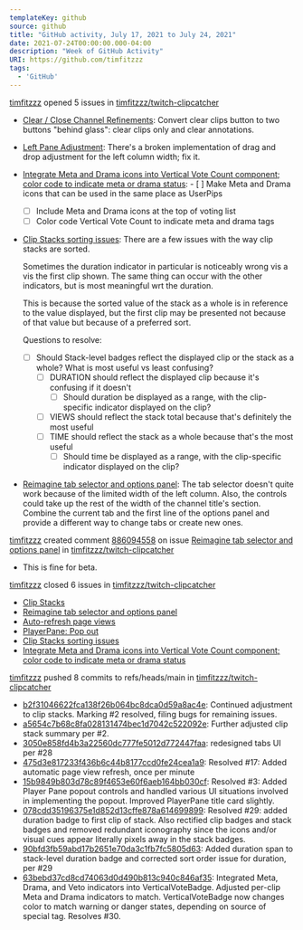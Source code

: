 ---
templateKey: github
source: github
title: "GitHub activity, July 17, 2021 to July 24, 2021"
date: 2021-07-24T00:00:00.000-04:00
description: "Week of GitHub Activity"
URI: https://github.com/timfitzzz
tags: 
  - 'GitHub'
---

[timfitzzz](https://github.com/timfitzzz) opened 5 issues in [timfitzzz/twitch-clipcatcher](https://github.com/timfitzzz/twitch-clipcatcher)  
* [Clear / Close Channel Refinements](https://github.com/timfitzzz/twitch-clipcatcher/issues/32): Convert clear clips button to two buttons "behind glass": clear clips only and clear annotations.  
* [Left Pane Adjustment](https://github.com/timfitzzz/twitch-clipcatcher/issues/31): There's a broken implementation of drag and drop adjustment for the left column width; fix it.  
* [Integrate Meta and Drama icons into Vertical Vote Count component; color code to indicate meta or drama status](https://github.com/timfitzzz/twitch-clipcatcher/issues/30): - [ ] Make Meta and Drama icons that can be used in the same place as UserPips
  - [ ] Include Meta and Drama icons at the top of voting list
  - [ ] Color code Vertical Vote Count to indicate meta and drama tags  
* [Clip Stacks sorting issues](https://github.com/timfitzzz/twitch-clipcatcher/issues/29): There are a few issues with the way clip stacks are sorted.
  
  Sometimes the duration indicator in particular is noticeably wrong vis a vis the first clip shown. The same thing can occur with the other indicators, but is most meaningful wrt the duration.
  
  This is because the sorted value of the stack as a whole is in reference to the value displayed, but the first clip may be presented not because of that value but because of a preferred sort.
  
  Questions to resolve:
  - [ ] Should Stack-level badges reflect the displayed clip or the stack as a whole? What is most useful vs least confusing?
    - [ ] DURATION should reflect the displayed clip because it's confusing if it doesn't
      - [ ] Should duration be displayed as a range, with the clip-specific indicator displayed on the clip?
    - [ ] VIEWS should reflect the stack total because that's definitely the most useful
    - [ ] TIME should reflect the stack as a whole because that's the most useful
      - [ ] Should time be displayed as a range, with the clip-specific indicator displayed on the clip?
    
* [Reimagine tab selector and options panel](https://github.com/timfitzzz/twitch-clipcatcher/issues/28): The tab selector doesn't quite work because of the limited width of the left column. Also, the controls could take up the rest of the width of the channel title's section. Combine the current tab and the first line of the options panel and provide a different way to change tabs or create new ones.  

[timfitzzz](https://github.com/timfitzzz) created comment [886094558](https://github.com/timfitzzz/twitch-clipcatcher/issues/28#issuecomment-886094558) on issue [Reimagine tab selector and options panel](https://github.com/timfitzzz/twitch-clipcatcher/issues/28) in [timfitzzz/twitch-clipcatcher](https://github.com/timfitzzz/twitch-clipcatcher)  
* This is fine for beta.  

[timfitzzz](https://github.com/timfitzzz) closed 6 issues in [timfitzzz/twitch-clipcatcher](https://github.com/timfitzzz/twitch-clipcatcher)  
* [Clip Stacks](https://github.com/timfitzzz/twitch-clipcatcher/issues/2)  
* [Reimagine tab selector and options panel](https://github.com/timfitzzz/twitch-clipcatcher/issues/28)  
* [Auto-refresh page views](https://github.com/timfitzzz/twitch-clipcatcher/issues/17)  
* [PlayerPane: Pop out](https://github.com/timfitzzz/twitch-clipcatcher/issues/3)  
* [Clip Stacks sorting issues](https://github.com/timfitzzz/twitch-clipcatcher/issues/29)  
* [Integrate Meta and Drama icons into Vertical Vote Count component; color code to indicate meta or drama status](https://github.com/timfitzzz/twitch-clipcatcher/issues/30)  

[timfitzzz](https://github.com/timfitzzz) pushed 8 commits to refs/heads/main in [timfitzzz/twitch-clipcatcher](https://github.com/timfitzzz/twitch-clipcatcher)  
* [b2f31046622fca138f26b064bc8dca0d59a8ac4e](https://github.com/timfitzzz/twitch-clipcatcher/commits/b2f31046622fca138f26b064bc8dca0d59a8ac4e): Continued adjustment to clip stacks. Marking #2 resolved, filing bugs for remaining issues.  
* [a5654c7b68c8fa028131474bec1d7042c522092e](https://github.com/timfitzzz/twitch-clipcatcher/commits/a5654c7b68c8fa028131474bec1d7042c522092e): Further adjusted clip stack summary per #2.  
* [3050e858fd4b3a22560dc777fe5012d772447faa](https://github.com/timfitzzz/twitch-clipcatcher/commits/3050e858fd4b3a22560dc777fe5012d772447faa): redesigned tabs UI per #28  
* [475d3e817233f436b6c44b8177ccd0fe24cea1a9](https://github.com/timfitzzz/twitch-clipcatcher/commits/475d3e817233f436b6c44b8177ccd0fe24cea1a9): Resolved #17: Added automatic page view refresh, once per minute  
* [15b9849b803d78c89f4653e60f6aeb164bb030cf](https://github.com/timfitzzz/twitch-clipcatcher/commits/15b9849b803d78c89f4653e60f6aeb164bb030cf): Resolved #3: Added Player Pane popout controls and handled various UI situations involved in implementing the popout.  Improved PlayerPane title card slightly.  
* [078cdd35196375e1d852d13cffe878a614699899](https://github.com/timfitzzz/twitch-clipcatcher/commits/078cdd35196375e1d852d13cffe878a614699899): Resolved #29: added duration badge to first clip of stack. Also rectified clip badges and stack badges and removed redundant iconography since the icons and/or visual cues  appear literally pixels away in the stack badges.  
* [90bfd3fb59abd17b2651e70da3c1fb7fc5805d63](https://github.com/timfitzzz/twitch-clipcatcher/commits/90bfd3fb59abd17b2651e70da3c1fb7fc5805d63): Added duration span to stack-level duration badge and corrected sort order issue for duration, per #29  
* [63bebd37cd8cd74063d0d490b813c940c846af35](https://github.com/timfitzzz/twitch-clipcatcher/commits/63bebd37cd8cd74063d0d490b813c940c846af35): Integrated Meta, Drama, and Veto indicators into VerticalVoteBadge. Adjusted per-clip Meta and Drama indicators to match. VerticalVoteBadge now changes color to match warning or danger states, depending on source of special tag. Resolves #30.  


